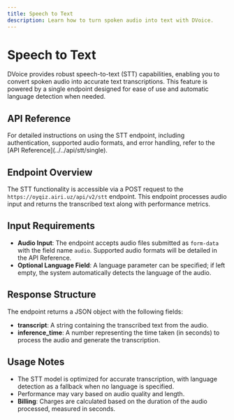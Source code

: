 ```yaml
---
title: Speech to Text
description: Learn how to turn spoken audio into text with DVoice.
---
```


# Speech to Text

DVoice provides robust speech-to-text (STT) capabilities, enabling you to convert spoken audio into accurate text transcriptions. This feature is powered by a single endpoint designed for ease of use and automatic language detection when needed.

## API Reference

<Callout type="info">
  For detailed instructions on using the STT endpoint, including authentication,
  supported audio formats, and error handling, refer to the [API
  Reference](../../api/stt/single).
</Callout>

## Endpoint Overview

The STT functionality is accessible via a POST request to the `https://oyqiz.airi.uz/api/v2/stt` endpoint. This endpoint processes audio input and returns the transcribed text along with performance metrics.

## Input Requirements

- **Audio Input**: The endpoint accepts audio files submitted as `form-data` with the field name `audio`. Supported audio formats will be detailed in the API Reference.
- **Optional Language Field**: A language parameter can be specified; if left empty, the system automatically detects the language of the audio.

## Response Structure

The endpoint returns a JSON object with the following fields:

- **transcript**: A string containing the transcribed text from the audio.
- **inference_time**: A number representing the time taken (in seconds) to process the audio and generate the transcription.

## Usage Notes

- The STT model is optimized for accurate transcription, with language detection as a fallback when no language is specified.
- Performance may vary based on audio quality and length.
- **Billing**: Charges are calculated based on the duration of the audio processed, measured in seconds.
